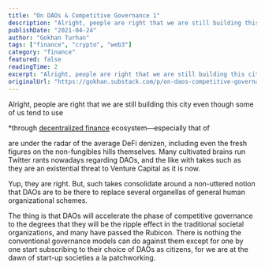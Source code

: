 ```yaml
---
title: "On DAOs & Competitive Governance 1"
description: "Alright, people are right that we are still building this city even though some of us tend to use decentralized finance ecosystem tools."
publishDate: "2021-04-24"
author: "Gokhan Turhan"
tags: ["finance", "crypto", "web3"]
category: "finance"
featured: false
readingTime: 2
excerpt: "Alright, people are right that we are still building this city even though some of us tend to use decentralized finance ecosystem tools. Many cultivated brains run Twitter rants nowadays regarding DAOs."
originalUrl: "https://gokhan.substack.com/p/on-daos-competitive-governance-1"
---
```


Alright, people are right that we are still building this city even though some of us tend to use

<YouTubeEmbed url="https://youtube.com/watch?v=K1b8AhIsSYQ" />

*through [decentralized finance](https://thedefiant.io/defi-101/) ecosystem—especially that of

<YouTubeEmbed url="https://youtube.com/watch?v=bWqhn1hXvVc" />

are under the radar of the average DeFi denizen, including even the fresh figures on the non-fungibles hills themselves. Many cultivated brains run Twitter rants nowadays regarding DAOs, and the like with takes such as they are an existential threat to Venture Capital as it is now.

Yup, they are right. But, such takes consolidate around a non-uttered notion that DAOs are to be there to replace several organellas of general human organizational schemes.

The thing is that DAOs will accelerate the phase of competitive governance to the degrees that they will be the ripple effect in the traditional societal organizations, and many have passed the Rubicon. There is nothing the conventional governance models can do against them except for one by one start subscribing to their choice of DAOs as citizens, for we are at the dawn of start-up societies a la patchworking.